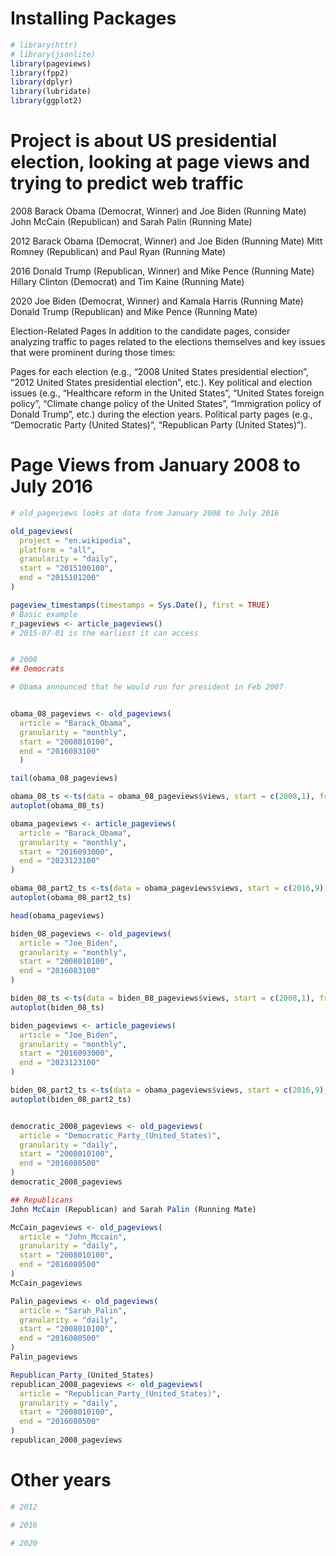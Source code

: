 # Installing Packages
```{r}
# library(httr)
# library(jsonlite)
library(pageviews)
library(fpp2)
library(dplyr)
library(lubridate)
library(ggplot2)
```
# Project is about US presidential election, looking at page views and trying to predict web traffic

2008
Barack Obama (Democrat, Winner) and Joe Biden (Running Mate)
John McCain (Republican) and Sarah Palin (Running Mate)

2012
Barack Obama (Democrat, Winner) and Joe Biden (Running Mate)
Mitt Romney (Republican) and Paul Ryan (Running Mate)

2016
Donald Trump (Republican, Winner) and Mike Pence (Running Mate)
Hillary Clinton (Democrat) and Tim Kaine (Running Mate)

2020
Joe Biden (Democrat, Winner) and Kamala Harris (Running Mate)
Donald Trump (Republican) and Mike Pence (Running Mate)

Election-Related Pages
In addition to the candidate pages, consider analyzing traffic to pages related to the elections themselves and key issues that were prominent during those times:

Pages for each election (e.g., "2008 United States presidential election", "2012 United States presidential election", etc.).
Key political and election issues (e.g., "Healthcare reform in the United States", "United States foreign policy", "Climate change policy of the United States", "Immigration policy of Donald Trump", etc.) during the election years.
Political party pages (e.g., "Democratic Party (United States)", "Republican Party (United States)").



# Page Views from January 2008 to July 2016
```{r}
# old_pageviews looks at data from January 2008 to July 2016

old_pageviews(
  project = "en.wikipedia",
  platform = "all",
  granularity = "daily",
  start = "2015100100",
  end = "2015101200"
)

pageview_timestamps(timestamps = Sys.Date(), first = TRUE)
# Basic example
r_pageviews <- article_pageviews()
# 2015-07-01 is the earliest it can access


# 2008
## Democrats

# Obama announced that he would run for president in Feb 2007


obama_08_pageviews <- old_pageviews(
  article = "Barack_Obama",
  granularity = "monthly",
  start = "2008010100",
  end = "2016083100"
  )

tail(obama_08_pageviews)

obama_08_ts <-ts(data = obama_08_pageviews$views, start = c(2008,1), frequency = 12)
autoplot(obama_08_ts)

obama_pageviews <- article_pageviews(
  article = "Barack_Obama",
  granularity = "monthly",
  start = "2016093000",
  end = "2023123100"
)

obama_08_part2_ts <-ts(data = obama_pageviews$views, start = c(2016,9), frequency = 12)
autoplot(obama_08_part2_ts)

head(obama_pageviews)

biden_08_pageviews <- old_pageviews(
  article = "Joe_Biden",
  granularity = "monthly",
  start = "2008010100",
  end = "2016083100"
)

biden_08_ts <-ts(data = biden_08_pageviews$views, start = c(2008,1), frequency = 12)
autoplot(biden_08_ts)

biden_pageviews <- article_pageviews(
  article = "Joe_Biden",
  granularity = "monthly",
  start = "2016093000",
  end = "2023123100"
)

biden_08_part2_ts <-ts(data = obama_pageviews$views, start = c(2016,9), frequency = 12)
autoplot(biden_08_part2_ts)


democratic_2008_pageviews <- old_pageviews(
  article = "Democratic_Party_(United_States)",
  granularity = "daily",
  start = "2008010100",
  end = "2016080500"
)
democratic_2008_pageviews

## Republicans
John McCain (Republican) and Sarah Palin (Running Mate)

McCain_pageviews <- old_pageviews(
  article = "John_Mccain",
  granularity = "daily",
  start = "2008010100",
  end = "2016080500"
)
McCain_pageviews

Palin_pageviews <- old_pageviews(
  article = "Sarah_Palin",
  granularity = "daily",
  start = "2008010100",
  end = "2016080500"
)
Palin_pageviews

Republican_Party_(United_States)
republican_2008_pageviews <- old_pageviews(
  article = "Republican_Party_(United_States)",
  granularity = "daily",
  start = "2008010100",
  end = "2016080500"
)
republican_2008_pageviews

```

# Other years
```{r}
# 2012

# 2016

# 2020
```